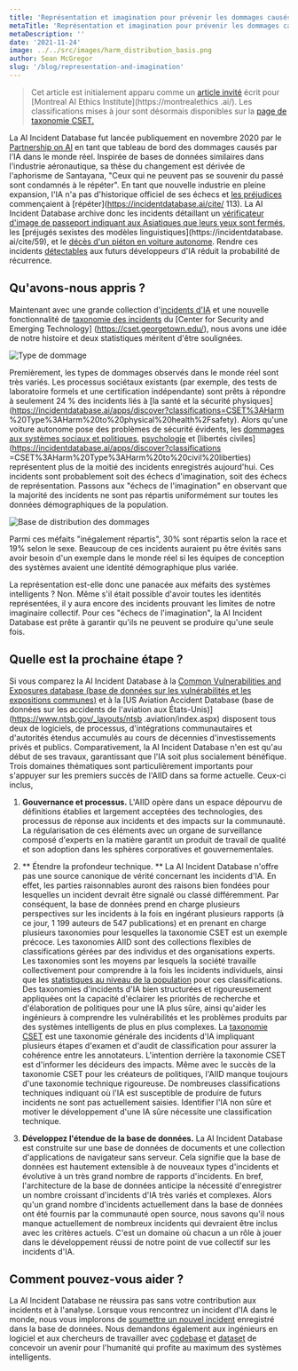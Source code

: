 ```yaml
---
title: 'Représentation et imagination pour prévenir les dommages causés par l'IA'
metaTitle: 'Représentation et imagination pour prévenir les dommages causés par l'IA'
metaDescription: ''
date: '2021-11-24'
image: ../../src/images/harm_distribution_basis.png
author: Sean McGregor
slug: '/blog/representation-and-imagination'
---
```


> Cet article est initialement apparu comme un [article invité](https://montrealethics.ai/representation-and-imagination-for-preventing-ai-harms/) écrit pour [Montreal AI Ethics Institute](https://montrealethics .ai/). Les classifications mises à jour sont désormais disponibles sur la [page de taxonomie CSET.](https://incidentdatabase.ai/taxonomy/cset)

La AI Incident Database fut lancée publiquement en novembre 2020 par le [Partnership on AI](http://partnershiponai.org/) en tant que tableau de bord des dommages causés par l'IA dans le monde réel. Inspirée de bases de données similaires dans l'industrie aéronautique, sa thèse du changement est dérivée de l'aphorisme de Santayana, "Ceux qui ne peuvent pas se souvenir du passé sont condamnés à le répéter". En tant que nouvelle industrie en pleine expansion, l'IA n'a pas d'historique officiel de ses échecs et [les préjudices](https://incidentdatabase.ai/cite/16) commençaient à [répéter](https://incidentdatabase.ai/cite/ 113). La AI Incident Database archive donc les incidents détaillant un [vérificateur d'image de passeport indiquant aux Asiatiques que leurs yeux sont fermés](https://incidentdatabase.ai/cite/48), les [préjugés sexistes des modèles linguistiques](https://incidentdatabase. ai/cite/59), et le [décès d'un piéton en voiture autonome](https://incidentdatabase.ai/cite/4). Rendre ces incidents [détectables](https://incidentdatabase.ai/apps/discover) aux futurs développeurs d'IA réduit la probabilité de récurrence.


## Qu'avons-nous appris ?

Maintenant avec une grande collection d'[incidents d'IA](https://incidentdatabase.ai/summaries/incidents) et une nouvelle fonctionnalité de [taxonomie des incidents](https://incidentdatabase.ai/taxonomy/cset) du [Center for Security and Emerging Technology] (https://cset.georgetown.edu/), nous avons une idée de notre histoire et deux statistiques méritent d'être soulignées.

![Type de dommage](../src/images/harm_type.png)

Premièrement, les types de dommages observés dans le monde réel sont très variés. Les processus sociétaux existants (par exemple, des tests de laboratoire formels et une certification indépendante) sont prêts à répondre à seulement 24 % des incidents liés à [la santé et la sécurité physiques](https://incidentdatabase.ai/apps/discover?classifications=CSET%3AHarm %20Type%3AHarm%20to%20physical%20health%2Fsafety). Alors qu'une voiture autonome pose des problèmes de sécurité évidents, les [dommages aux systèmes sociaux et politiques](https://incidentdatabase.ai/apps/discover?classifications=CSET%3AHarm%20Type%3AHarm%20to%20social%20or%20political%20systems ), [psychologie](https://incidentdatabase.ai/apps/discover?classifications=CSET%3AHarm%20Type%3APsychological%20harm) et [libertés civiles](https://incidentdatabase.ai/apps/discover?classifications =CSET%3AHarm%20Type%3AHarm%20to%20civil%20liberties) représentent plus de la moitié des incidents enregistrés aujourd'hui. Ces incidents sont probablement soit des échecs d'imagination, soit des échecs de représentation. Passons aux "échecs de l'imagination" en observant que la majorité des incidents ne sont pas répartis uniformément sur toutes les données démographiques de la population.

![Base de distribution des dommages](../src/images/harm_distribution_basis.png)

Parmi ces méfaits "inégalement répartis", 30% sont répartis selon la race et 19% selon le sexe. Beaucoup de ces incidents auraient pu être évités sans avoir besoin d'un exemple dans le monde réel si les équipes de conception des systèmes avaient une identité démographique plus variée.

La représentation est-elle donc une panacée aux méfaits des systèmes intelligents ? Non. Même s'il était possible d'avoir toutes les identités représentées, il y aura encore des incidents prouvant les limites de notre imaginaire collectif. Pour ces "échecs de l'imagination", la AI Incident Database est prête à garantir qu'ils ne peuvent se produire qu'une seule fois.

## Quelle est la prochaine étape ?

Si vous comparez la AI Incident Database à la [Common Vulnerabilities and Exposures database (base de données sur les vulnérabilités et les expositions communes)](https://cve.mitre.org/) et à la [US Aviation Accident Database (base de données sur les accidents de l'aviation aux États-Unis)](https://www.ntsb.gov/_layouts/ntsb .aviation/index.aspx) disposent tous deux de logiciels, de processus, d'intégrations communautaires et d'autorités étendus accumulés au cours de décennies d'investissements privés et publics. Comparativement, la AI Incident Database n'en est qu'au début de ses travaux, garantissant que l'IA soit plus socialement bénéfique. Trois domaines thématiques sont particulièrement importants pour s'appuyer sur les premiers succès de l'AIID dans sa forme actuelle. Ceux-ci inclus,

1. **Gouvernance et processus.** L'AIID opère dans un espace dépourvu de définitions établies et largement acceptées des technologies, des processus de réponse aux incidents et des impacts sur la communauté. La régularisation de ces éléments avec un organe de surveillance composé d'experts en la matière garantit un produit de travail de qualité et son adoption dans les sphères corporatives et gouvernementales.

2. ** Étendre la profondeur technique. ** La AI Incident Database n'offre pas une source canonique de vérité concernant les incidents d'IA. En effet, les parties raisonnables auront des raisons bien fondées pour lesquelles un incident devrait être signalé ou classé différemment. Par conséquent, la base de données prend en charge plusieurs perspectives sur les incidents à la fois en ingérant plusieurs rapports (à ce jour, 1 199 auteurs de 547 publications) et en prenant en charge plusieurs taxonomies pour lesquelles la taxonomie CSET est un exemple précoce. Les taxonomies AIID sont des collections flexibles de classifications gérées par des individus et des organisations experts. Les taxonomies sont les moyens par lesquels la société travaille collectivement pour comprendre à la fois les incidents individuels, ainsi que les [statistiques au niveau de la population](https://incidentdatabase.ai/taxonomy/cset) pour ces classifications. Des taxonomies d'incidents d'IA bien structurées et rigoureusement appliquées ont la capacité d'éclairer les priorités de recherche et d'élaboration de politiques pour une IA plus sûre, ainsi qu'aider les ingénieurs à comprendre les vulnérabilités et les problèmes produits par des systèmes intelligents de plus en plus complexes.
La [taxonomie CSET](https://incidentdatabase.ai/taxonomy/cset) est une taxonomie générale des incidents d'IA impliquant plusieurs étapes d'examen et d'audit de classification pour assurer la cohérence entre les annotateurs. L'intention derrière la taxonomie CSET est d'informer les décideurs des impacts. Même avec le succès de la taxonomie CSET pour les créateurs de politiques, l'AIID manque toujours d'une taxonomie technique rigoureuse. De nombreuses classifications techniques indiquant où l'IA est susceptible de produire de futurs incidents ne sont pas actuellement saisies. Identifier l'IA non sûre et motiver le développement d'une IA sûre nécessite une classification technique.

3. **Développez l'étendue de la base de données.** La AI Incident Database est construite sur une base de données de documents et une collection d'applications de navigateur sans serveur. Cela signifie que la base de données est hautement extensible à de nouveaux types d'incidents et évolutive à un très grand nombre de rapports d'incidents. En bref, l'architecture de la base de données anticipe la nécessité d'enregistrer un nombre croissant d'incidents d'IA très variés et complexes. Alors qu'un grand nombre d'incidents actuellement dans la base de données ont été fournis par la communauté open source, nous savons qu'il nous manque actuellement de nombreux incidents qui devraient être inclus avec les critères actuels. C'est un domaine où chacun a un rôle à jouer dans le développement réussi de notre point de vue collectif sur les incidents d'IA.

## Comment pouvez-vous aider ?

La AI Incident Database ne réussira pas sans votre contribution aux incidents et à l'analyse. Lorsque vous rencontrez un incident d'IA dans le monde, nous vous implorons de [soumettre un nouvel incident](https://incidentdatabase.ai/apps/quickadd) enregistré dans la base de données. Nous demandons également aux ingénieurs en logiciel et aux chercheurs de travailler avec [codebase](https://github.com/PartnershipOnAI/aiid) et [dataset](https://incidentdatabase.ai/research/snapshots) de concevoir un avenir pour l'humanité qui profite au maximum des systèmes intelligents.
